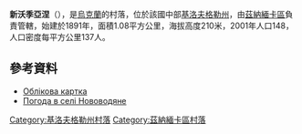 {{coord|48|38|7|N|32|22|15|E|scale:100000_region:UA|display=title}}

'''新沃季亞涅'''（{{lang-uk|Нововодяне}}），是[[烏克蘭|烏克蘭]]的村落，位於該國中部[[基洛夫格勒州|基洛夫格勒州]]，由[[茲納緬卡區_(烏克蘭)|茲納緬卡區]]負責管轄，始建於1891年，面積1.08平方公里，海拔高度210米，2001年人口148，人口密度每平方公里137人。

==參考資料==
* [http://gska2.rada.gov.ua/pls/z7502/A005?rdat1=30.01.2010&rf7571=16790 Облікова картка]{{dead link|date=2018年3月 |bot=InternetArchiveBot |fix-attempted=yes }}
* [http://weather.in.ua/ua/kirovogradskaja/17458 Погода в селі Нововодяне] {{Wayback|url=http://weather.in.ua/ua/kirovogradskaja/17458 |date=20111220194300 }}

{{DEFAULTSORT:Нововодяне}}
[[Category:基洛夫格勒州村落|Category:基洛夫格勒州村落]]
[[Category:茲納緬卡區村落|Category:茲納緬卡區村落]]


{{Kirovohrad-geo-stub}}